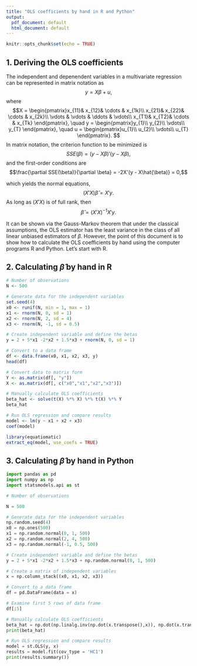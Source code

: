 ```yaml
---
title: "OLS coefficients by hand in R and Python"
output:
  pdf_document: default
  html_document: default
---
```


```r
knitr::opts_chunk$set(echo = TRUE)
```

## 1. Deriving the OLS coefficients

The independent and depenendent variables in a multivariate regression can be represented in matrix notation as 
$$y = X\beta + u,$$
where 
$$X = \begin{pmatrix}x_{11}& x_{12}& \cdots & x_{1k}\\
x_{21}& x_{22}& \cdots & x_{2k}\\
\vdots  & \vdots  & \ddots & \vdots\\
x_{T1}& x_{T2}& \cdots & x_{Tk}
\end{pmatrix},
\quad
y = \begin{pmatrix}y_{1}\\
y_{2}\\
\vdots\\
y_{T}
\end{pmatrix},
\quad
u = \begin{pmatrix}u_{1}\\
u_{2}\\
\vdots\\
u_{T}
\end{pmatrix}.
$$
In matrix notation, the criterion function to be minimized is 
$$SSE(\beta) = (y - X\beta)'(y - X\beta),$$
and the first-order conditions are 
$$\frac{\partial SSE(\beta)}{\partial \beta} = -2X'(y - X\hat{\beta)} = 0,$$

which yields the normal equations, 
$$(X'X) \hat{\beta} = X'y.$$
As long as $(X'X)$ is of full rank, then 
$$\hat{\beta} = (X'X)^{-1} X'y.$$

It can be shown via the Gauss-Markov theorem that under the classical assumptions, the OLS estimator has the least variance in the class of all linear unbiased estimators of $\beta$. However, the point of this document is to show how to calculate the OLS coefficients by hand using the computer programs R and Python. Let's start with R.

## 2. Calculating $\hat{\beta}$ by hand in R

```r
# Number of observations
N <- 500

# Generate data for the independent variables
set.seed(4)
x0 <- runif(N, min = 1, max = 1)
x1 <- rnorm(N, 0, sd = 1)
x2 <- rnorm(N, 2, sd = 4)
x3 <- rnorm(N, -1, sd = 0.5)

# Create independent variable and define the betas
y = 2 + 5*x1 -2*x2 + 1.5*x3 + rnorm(N, 0, sd = 1)

# Convert to a data frame
df <- data.frame(x0, x1, x2, x3, y)
head(df)

# Convert data to matrix form
Y <- as.matrix(df[, "y"])
X <- as.matrix(df[, c("x0","x1","x2","x3")])

# Manually calculate OLS coefficients
beta_hat <- solve(t(X) %*% X) %*% t(X) %*% Y
beta_hat

# Run OLS regression and compare results
model <- lm(y ~ x1 + x2 + x3)
coef(model)

library(equatiomatic)
extract_eq(model, use_coefs = TRUE)
```

## 3. Calculating $\hat{\beta}$ by hand in Python

```python
import pandas as pd
import numpy as np
import statsmodels.api as st

# Number of observations

N = 500

# Generate data for the independent variables
np.random.seed(4)
x0 = np.ones(500)
x1 = np.random.normal(0, 1, 500)
x2 = np.random.normal(2, 4, 500)
x3 = np.random.normal(-1, 0.5, 500)

# Create independent variable and define the betas
y = 2 + 5*x1 -2*x2 + 1.5*x3 + np.random.normal(0, 1, 500)

# Create a matrix of independent variables
x = np.column_stack((x0, x1, x2, x3))

# Convert to a data frame
df = pd.DataFrame(data = x)

# Examine first 5 rows of data frame
df[:5]

# Manually calculate OLS coefficients
beta_hat = np.dot(np.linalg.inv(np.dot(x.transpose(),x)), np.dot(x.transpose(),y))
print(beta_hat)

# Run OLS regression and compare results
model = st.OLS(y, x)
results = model.fit(cov_type = 'HC1')
print(results.summary())

```

